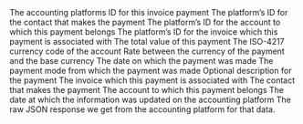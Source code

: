 <ResponseField name="platform_id" type="string" required>
  The accounting platforms ID for this invoice payment
</ResponseField>

<ResponseField name="contact_id" type="string">
  The platform’s ID for the contact that makes the payment
</ResponseField>

<ResponseField name="account_id" type="string">
  The platform’s ID for the account to which this payment belongs
</ResponseField>

<ResponseField name="invoice_id" type="string">
  The platform’s ID for the invoice which this payment is associated with
</ResponseField>

<ResponseField name="amount" type="float">
  The total value of this payment
</ResponseField>

<ResponseField name="currency" type="string">
  The ISO-4217 currency code of the account
</ResponseField>

<ResponseField name="currency_rate" type="float">
  Rate between the currency of the payment and the base currency
</ResponseField>

<ResponseField name="payment_date" type="date">
  The date on which the payment was made
</ResponseField>

<ResponseField name="payment_mode" type="string">
  The payment mode from which the payment was made
</ResponseField>

<ResponseField name="memo" type="string">
  Optional description for the payment
</ResponseField>

<ResponseField name="invoice" type="Invoice">
  The invoice which this payment is associated with
</ResponseField>

<ResponseField name="contact" type="Contact">
  The contact that makes the payment
</ResponseField>

<ResponseField name="account" type="Account">
  The account to which this payment belongs
</ResponseField>

<ResponseField name="updated_at" type="date" required>
  The date at which the information was updated on the accounting platform
</ResponseField>

<ResponseField name="raw_data" type="Object">
  The raw JSON response we get from the accounting platform for that data.
</ResponseField>

